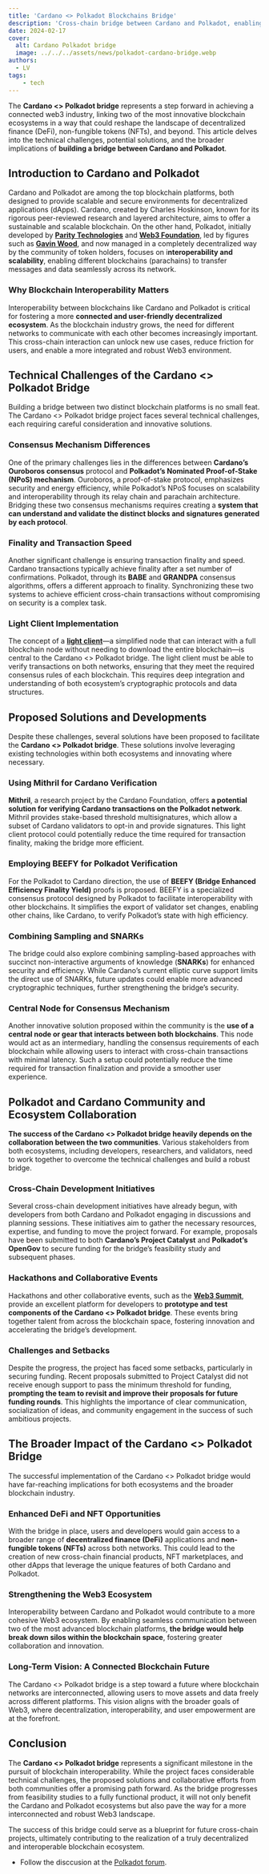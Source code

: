 ```yaml
---
title: 'Cardano <> Polkadot Blockchains Bridge'
description: 'Cross-chain bridge between Cardano and Polkadot, enabling seamless interoperability for DeFi, NFTs, and decentralized applications.'
date: 2024-02-17
cover:
  alt: Cardano Polkadot bridge
  image: ../../../assets/news/polkadot-cardano-bridge.webp
authors:
  - LV
tags: 
    - tech
---
```

The **Cardano &lt;&gt; Polkadot bridge** represents a step forward in achieving a connected web3 industry, linking two of the most innovative blockchain ecosystems in a way that could reshape the landscape of decentralized finance (DeFi), non-fungible tokens (NFTs), and beyond. This article delves into the technical challenges, potential solutions, and the broader implications of **building a bridge between Cardano and Polkadot**.

Introduction to Cardano and Polkadot
------------------------------------

Cardano and Polkadot are among the top blockchain platforms, both designed to provide scalable and secure environments for decentralized applications (dApps). Cardano, created by Charles Hoskinson, known for its rigorous peer-reviewed research and layered architecture, aims to offer a sustainable and scalable blockchain. On the other hand, Polkadot, initially developed by [**Parity Technologies**](https://dablock.com/ecosystem/parity-technologies/) and [**Web3 Foundation**](https://dablock.com/ecosystem/web3-foundation/), led by figures such as [**Gavin Wood**](https://dablock.com/ecosystem/gavin-wood/), and now managed in a completely decentralized way by the community of token holders, focuses on i**nteroperability and scalability**, enabling different blockchains (parachains) to transfer messages and data seamlessly across its network.

### Why Blockchain Interoperability Matters

Interoperability between blockchains like Cardano and Polkadot is critical for fostering a more **connected and user-friendly decentralized ecosystem**. As the blockchain industry grows, the need for different networks to communicate with each other becomes increasingly important. This cross-chain interaction can unlock new use cases, reduce friction for users, and enable a more integrated and robust Web3 environment.

Technical Challenges of the Cardano &lt;&gt; Polkadot Bridge
------------------------------------------------------------

Building a bridge between two distinct blockchain platforms is no small feat. The Cardano &lt;&gt; Polkadot bridge project faces several technical challenges, each requiring careful consideration and innovative solutions.

### Consensus Mechanism Differences

One of the primary challenges lies in the differences between **Cardano’s Ouroboros consensus** protocol and **Polkadot’s Nominated Proof-of-Stake (NPoS) mechanism**. Ouroboros, a proof-of-stake protocol, emphasizes security and energy efficiency, while Polkadot’s NPoS focuses on scalability and interoperability through its relay chain and parachain architecture. Bridging these two consensus mechanisms requires creating a **system that can understand and validate the distinct blocks and signatures generated by each protocol**.

### Finality and Transaction Speed

Another significant challenge is ensuring transaction finality and speed. Cardano transactions typically achieve finality after a set number of confirmations. Polkadot, through its **BABE** and **GRANDPA** consensus algorithms, offers a different approach to finality. Synchronizing these two systems to achieve efficient cross-chain transactions without compromising on security is a complex task.

### Light Client Implementation

The concept of a [**light client**](https://dablock.com/guides/introduction-to-polkadot-light-clients-guide/)—a simplified node that can interact with a full blockchain node without needing to download the entire blockchain—is central to the Cardano &lt;&gt; Polkadot bridge. The light client must be able to verify transactions on both networks, ensuring that they meet the required consensus rules of each blockchain. This requires deep integration and understanding of both ecosystem’s cryptographic protocols and data structures.

Proposed Solutions and Developments
-----------------------------------

Despite these challenges, several solutions have been proposed to facilitate the **Cardano &lt;&gt; Polkadot bridge**. These solutions involve leveraging existing technologies within both ecosystems and innovating where necessary.

### Using Mithril for Cardano Verification

**Mithril**, a research project by the Cardano Foundation, offers **a potential solution for verifying Cardano transactions on the Polkadot network**. Mithril provides stake-based threshold multisignatures, which allow a subset of Cardano validators to opt-in and provide signatures. This light client protocol could potentially reduce the time required for transaction finality, making the bridge more efficient.

### Employing BEEFY for Polkadot Verification

For the Polkadot to Cardano direction, the use of **BEEFY (Bridge Enhanced Efficiency Finality Yield)** proofs is proposed. BEEFY is a specialized consensus protocol designed by Polkadot to facilitate interoperability with other blockchains. It simplifies the export of validator set changes, enabling other chains, like Cardano, to verify Polkadot’s state with high efficiency.

### Combining Sampling and SNARKs

The bridge could also explore combining sampling-based approaches with succinct non-interactive arguments of knowledge (**SNARKs**) for enhanced security and efficiency. While Cardano’s current elliptic curve support limits the direct use of SNARKs, future updates could enable more advanced cryptographic techniques, further strengthening the bridge’s security.

### Central Node for Consensus Mechanism

Another innovative solution proposed within the community is the **use of a central node or gear that interacts between both blockchains**. This node would act as an intermediary, handling the consensus requirements of each blockchain while allowing users to interact with cross-chain transactions with minimal latency. Such a setup could potentially reduce the time required for transaction finalization and provide a smoother user experience.

Polkadot and Cardano Community and Ecosystem Collaboration
----------------------------------------------------------

**The success of the Cardano &lt;&gt; Polkadot bridge heavily depends on the collaboration between the two communities**. Various stakeholders from both ecosystems, including developers, researchers, and validators, need to work together to overcome the technical challenges and build a robust bridge.

### Cross-Chain Development Initiatives

Several cross-chain development initiatives have already begun, with developers from both Cardano and Polkadot engaging in discussions and planning sessions. These initiatives aim to gather the necessary resources, expertise, and funding to move the project forward. For example, proposals have been submitted to both **Cardano’s Project Catalyst** and **Polkadot’s OpenGov** to secure funding for the bridge’s feasibility study and subsequent phases.

### Hackathons and Collaborative Events

Hackathons and other collaborative events, such as the [**Web3 Summit**](https://dablock.com/web3-events/web3-summit/), provide an excellent platform for developers to **prototype and test components of the Cardano &lt;&gt; Polkadot bridge**. These events bring together talent from across the blockchain space, fostering innovation and accelerating the bridge’s development.

### Challenges and Setbacks

Despite the progress, the project has faced some setbacks, particularly in securing funding. Recent proposals submitted to Project Catalyst did not receive enough support to pass the minimum threshold for funding, **prompting the team to revisit and improve their proposals for future funding rounds**. This highlights the importance of clear communication, socialization of ideas, and community engagement in the success of such ambitious projects.

The Broader Impact of the Cardano &lt;&gt; Polkadot Bridge
----------------------------------------------------------

The successful implementation of the Cardano &lt;&gt; Polkadot bridge would have far-reaching implications for both ecosystems and the broader blockchain industry.

### Enhanced DeFi and NFT Opportunities

With the bridge in place, users and developers would gain access to a broader range of **decentralized finance (DeFi)** applications and **non-fungible tokens (NFTs)** across both networks. This could lead to the creation of new cross-chain financial products, NFT marketplaces, and other dApps that leverage the unique features of both Cardano and Polkadot.

### Strengthening the Web3 Ecosystem

Interoperability between Cardano and Polkadot would contribute to a more cohesive Web3 ecosystem. By enabling seamless communication between two of the most advanced blockchain platforms, **the bridge would help break down silos within the blockchain space**, fostering greater collaboration and innovation.

### Long-Term Vision: A Connected Blockchain Future

The Cardano &lt;&gt; Polkadot bridge is a step toward a future where blockchain networks are interconnected, allowing users to move assets and data freely across different platforms. This vision aligns with the broader goals of Web3, where decentralization, interoperability, and user empowerment are at the forefront.

Conclusion
----------

The **Cardano &lt;&gt; Polkadot bridge** represents a significant milestone in the pursuit of blockchain interoperability. While the project faces considerable technical challenges, the proposed solutions and collaborative efforts from both communities offer a promising path forward. As the bridge progresses from feasibility studies to a fully functional product, it will not only benefit the Cardano and Polkadot ecosystems but also pave the way for a more interconnected and robust Web3 landscape.

The success of this bridge could serve as a blueprint for future cross-chain projects, ultimately contributing to the realization of a truly decentralized and interoperable blockchain ecosystem.

- Follow the disccusion at the [Polkadot forum](https://forum.polkadot.network/t/cardano-polkadot-bridge/8543).
